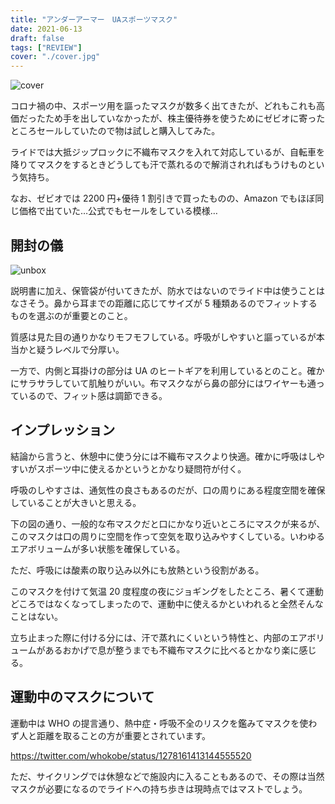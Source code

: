 ```yaml
---
title: "アンダーアーマー　UAスポーツマスク"
date: 2021-06-13
draft: false
tags: ["REVIEW"]
cover: "./cover.jpg"
---
```


![cover](./cover.jpg)

コロナ禍の中、スポーツ用を謳ったマスクが数多く出てきたが、どれもこれも高価だったため手を出していなかったが、株主優待券を使うためにゼビオに寄ったところセールしていたので物は試しと購入してみた。

ライドでは大抵ジップロックに不織布マスクを入れて対応しているが、自転車を降りてマスクをするときどうしても汗で蒸れるので解消されればもうけものという気持ち。

なお、ゼビオでは 2200 円+優待 1 割引きで買ったものの、Amazon でもほぼ同じ価格で出ていた…公式でもセールをしている模様…

<LinkBox url="https://www.amazon.co.jp/dp/B08JZDYF9F" isAmazonLink />

## 開封の儀

![unbox](./unbox.jpg)

説明書に加え、保管袋が付いてきたが、防水ではないのでライド中は使うことはなさそう。鼻から耳までの距離に応じてサイズが 5 種類あるのでフィットするものを選ぶのが重要とのこと。

質感は見た目の通りかなりモフモフしている。呼吸がしやすいと謳っているが本当かと疑うレベルで分厚い。

一方で、内側と耳掛けの部分は UA のヒートギアを利用しているとのこと。確かにサラサラしていて肌触りがいい。布マスクながら鼻の部分にはワイヤーも通っているので、フィット感は調節できる。

## インプレッション

結論から言うと、休憩中に使う分には不織布マスクより快適。確かに呼吸はしやすいがスポーツ中に使えるかというとかなり疑問符が付く。

呼吸のしやすさは、通気性の良さもあるのだが、口の周りにある程度空間を確保していることが大きいと思える。

下の図の通り、一般的な布マスクだと口にかなり近いところにマスクが来るが、このマスクは口の周りに空間を作って空気を取り込みやすくしている。いわゆるエアボリュームが多い状態を確保している。

ただ、呼吸には酸素の取り込み以外にも放熱という役割がある。

このマスクを付けて気温 20 度程度の夜にジョギングをしたところ、暑くて運動どころではなくなってしまったので、運動中に使えるかといわれると全然そんなことはない。

立ち止まった際に付ける分には、汗で蒸れにくいという特性と、内部のエアボリュームがあるおかげで息が整うまでも不織布マスクに比べるとかなり楽に感じる。

## 運動中のマスクについて

運動中は WHO の提言通り、熱中症・呼吸不全のリスクを鑑みてマスクを使わず人と距離を取ることの方が重要とされています。

https://twitter.com/whokobe/status/1278161413144555520

ただ、サイクリングでは休憩などで施設内に入ることもあるので、その際は当然マスクが必要になるのでライドへの持ち歩きは現時点ではマストでしょう。

<LinkBox url="https://www.amazon.co.jp/dp/B08JZDYF9F" isAmazonLink />

